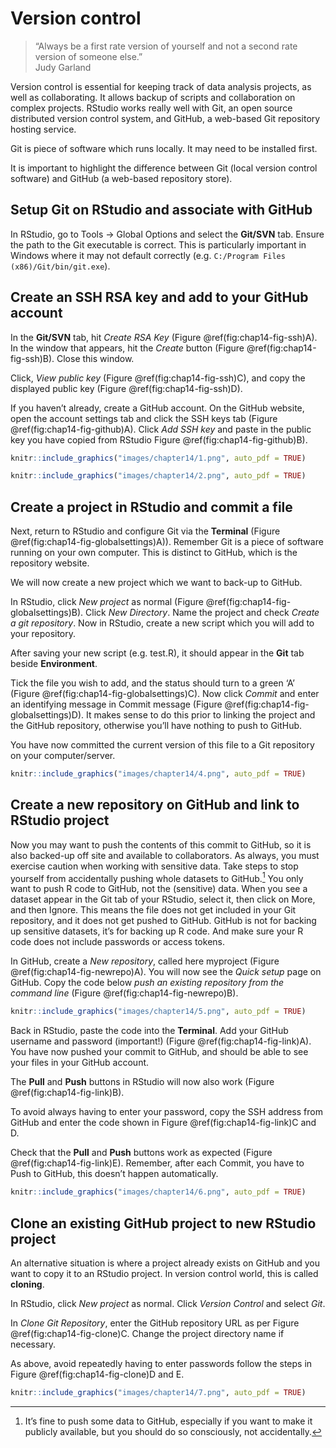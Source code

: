 # Version control{#chap14-h1}
\index{version control@\textbf{version control}}

>"Always be a first rate version of yourself and not a second rate version of someone else."  
>Judy Garland

Version control is essential for keeping track of data analysis projects, as well as collaborating. 
It allows backup of scripts and collaboration on complex projects. 
RStudio works really well with Git, an open source distributed version control system, and GitHub, a web-based Git repository hosting service. 


\index{version control@\textbf{version control}!Git and GitHub}

Git is piece of software which runs locally. 
It may need to be installed first. 

It is important to highlight the difference between Git (local version control software) and GitHub (a web-based repository store). 


## Setup Git on RStudio and associate with GitHub

In RStudio, go to Tools -> Global Options and select the **Git/SVN** tab. 
Ensure the path to the Git executable is correct. 
This is particularly important in Windows where it may not default correctly (e.g. `C:/Program Files (x86)/Git/bin/git.exe`).

## Create an SSH RSA key and add to your GitHub account
\index{version control@\textbf{version control}!SSH RSA key}

In the **Git/SVN** tab, hit *Create RSA Key* (Figure \@ref(fig:chap14-fig-ssh)A). 
In the window that appears, hit the *Create* button (Figure \@ref(fig:chap14-fig-ssh)B). 
Close this window.

Click, *View public key* (Figure \@ref(fig:chap14-fig-ssh)C), and copy the displayed public key (Figure \@ref(fig:chap14-fig-ssh)D).

If you haven’t already, create a GitHub account. 
On the GitHub website, open the account settings tab and click the SSH keys tab (Figure \@ref(fig:chap14-fig-github)A). 
Click *Add SSH key* and paste in the public key you have copied from RStudio Figure \@ref(fig:chap14-fig-github)B).

```r
knitr::include_graphics("images/chapter14/1.png", auto_pdf = TRUE)
```

```r
knitr::include_graphics("images/chapter14/2.png", auto_pdf = TRUE)
```

## Create a project in RStudio and commit a file
\index{version control@\textbf{version control}!Commit}

Next, return to RStudio and configure Git via the **Terminal** (Figure \@ref(fig:chap14-fig-globalsettings)A)).
Remember Git is a piece of software running on your own computer. 
This is distinct to GitHub, which is the repository website. 

We will now create a new project which we want to back-up to GitHub. 

In RStudio, click *New project* as normal (Figure \@ref(fig:chap14-fig-globalsettings)B).
Click *New Directory*.
Name the project and check *Create a git repository*.
Now in RStudio, create a new script which you will add to your repository.

After saving your new script (e.g. test.R), it should appear in the **Git** tab beside **Environment**.

Tick the file you wish to add, and the status should turn to a green ‘A’ (Figure \@ref(fig:chap14-fig-globalsettings)C). 
Now click *Commit* and enter an identifying message in Commit message (Figure \@ref(fig:chap14-fig-globalsettings)D).
It makes sense to do this prior to linking the project and the GitHub repository, otherwise you'll have nothing to push to GitHub.

You have now committed the current version of this file to a Git repository on your computer/server. 

```r
knitr::include_graphics("images/chapter14/4.png", auto_pdf = TRUE)
```

## Create a new repository on GitHub and link to RStudio project
\index{version control@\textbf{version control}!repository}

Now you may want to push the contents of this commit to GitHub, so it is also backed-up off site and available to collaborators.
As always, you must exercise caution when working with sensitive data. 
Take steps to stop yourself from accidentally pushing whole datasets to GitHub.^[It's fine to push some data to GitHub, especially if you want to make it publicly available, but you should do so consciously, not accidentally.]
You only want to push R code to GitHub, not the (sensitive) data.
When you see a dataset appear in the Git tab of your RStudio, select it, then click on More, and then Ignore.
This means the file does not get included in your Git repository, and it does not get pushed to GitHub.
GitHub is not for backing up sensitive datasets, it's for backing up R code.
And make sure your R code does not include passwords or access tokens.

In GitHub, create a *New repository*, called here myproject (Figure \@ref(fig:chap14-fig-newrepo)A).
You will now see the *Quick setup* page on GitHub. 
Copy the code below *push an existing repository from the command line* (Figure \@ref(fig:chap14-fig-newrepo)B).
                                                                                 
```r
knitr::include_graphics("images/chapter14/5.png", auto_pdf = TRUE)
```
                                                                                 
Back in RStudio, paste the code into the **Terminal**. 
Add your GitHub username and password (important!) (Figure \@ref(fig:chap14-fig-link)A). 
You have now pushed your commit to GitHub, and should be able to see your files in your GitHub account.

\index{version control@\textbf{version control}!pull and push}
                                                                                 
The **Pull** and **Push** buttons in RStudio will now also work (Figure \@ref(fig:chap14-fig-link)B).
                                                                                 
To avoid always having to enter your password, copy the SSH address from GitHub and enter the code shown in Figure \@ref(fig:chap14-fig-link)C and D.

Check that the **Pull** and **Push** buttons work as expected (Figure \@ref(fig:chap14-fig-link)E).
Remember, after each Commit, you have to Push to GitHub, this doesn't happen automatically.

```r
knitr::include_graphics("images/chapter14/6.png", auto_pdf = TRUE)
```

## Clone an existing GitHub project to new RStudio project
\index{version control@\textbf{version control}!clone}

An alternative situation is where a project already exists on GitHub and you want to copy it to an RStudio project. In version control world, this is called  **cloning**.

In RStudio, click *New project* as normal. Click *Version Control* and select *Git*.

In *Clone Git Repository*, enter the GitHub repository URL as per Figure \@ref(fig:chap14-fig-clone)C. 
Change the project directory name if necessary.

As above, avoid repeatedly having to enter passwords follow the steps in Figure \@ref(fig:chap14-fig-clone)D and E. 

```r
knitr::include_graphics("images/chapter14/7.png", auto_pdf = TRUE)
```


